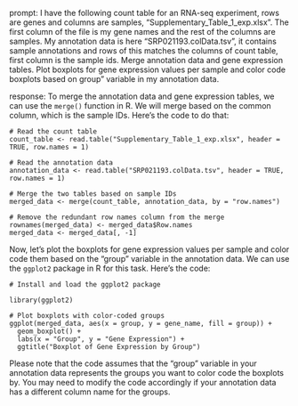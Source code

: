 prompt:
I have the following count table for an RNA-seq experiment, rows are genes and columns are samples, "Supplementary_Table_1_exp.xlsx". The first column of the file is my gene names and the rest of the columns are samples. My annotation data is here  "SRP021193.colData.tsv", it contains sample annotations and rows of this matches the columns of count table, first column is the sample ids. Merge annotation data and gene expression tables. Plot boxplots for gene expression values per sample and color code boxplots based on group" variable in my annotation data.

response:
To merge the annotation data and gene expression tables, we can use the `merge()` function in R. We will merge based on the common column, which is the sample IDs. Here's the code to do that:

```
# Read the count table
count_table <- read.table("Supplementary_Table_1_exp.xlsx", header = TRUE, row.names = 1)

# Read the annotation data
annotation_data <- read.table("SRP021193.colData.tsv", header = TRUE, row.names = 1)

# Merge the two tables based on sample IDs
merged_data <- merge(count_table, annotation_data, by = "row.names")

# Remove the redundant row names column from the merge
rownames(merged_data) <- merged_data$Row.names
merged_data <- merged_data[, -1]
```

Now, let's plot the boxplots for gene expression values per sample and color code them based on the "group" variable in the annotation data. We can use the `ggplot2` package in R for this task. Here's the code:

```
# Install and load the ggplot2 package

library(ggplot2)

# Plot boxplots with color-coded groups
ggplot(merged_data, aes(x = group, y = gene_name, fill = group)) +
  geom_boxplot() +
  labs(x = "Group", y = "Gene Expression") +
  ggtitle("Boxplot of Gene Expression by Group")
```

Please note that the code assumes that the "group" variable in your annotation data represents the groups you want to color code the boxplots by. You may need to modify the code accordingly if your annotation data has a different column name for the groups.

